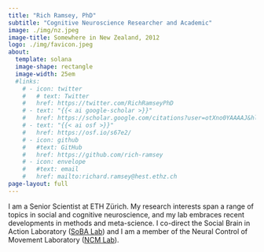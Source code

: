 ```yaml
---
title: "Rich Ramsey, PhD"
subtitle: "Cognitive Neuroscience Researcher and Academic"
image: ./img/nz.jpeg
image-title: Somewhere in New Zealand, 2012
logo: ./img/favicon.jpeg
about: 
  template: solana
  image-shape: rectangle
  image-width: 25em
  #links:
    # - icon: twitter
    #   # text: Twitter
    #   href: https://twitter.com/RichRamseyPhD
    # - text: "{{< ai google-scholar >}}"
    #   href: https://scholar.google.com/citations?user=otXno0YAAAAJ&hl=en
    # - text: "{{< ai osf >}}"
    #   href: https://osf.io/s67e2/
    # - icon: github
    #   #text: GitHub
    #   href: https://github.com/rich-ramsey
    # - icon: envelope
    #   #text: email
    #   href: mailto:richard.ramsey@hest.ethz.ch
page-layout: full
---
```


I am a Senior Scientist at ETH Zürich. My research interests span a range of topics in social and cognitive neuroscience, and my lab embraces recent developments in methods and meta-science. I co-direct the Social Brain in Action Laboratory ([SoBA Lab](https://www.soba-lab.com/)) and I am a member of the Neural Control of Movement Laboratory ([NCM Lab](https://ncm.hest.ethz.ch/)).
